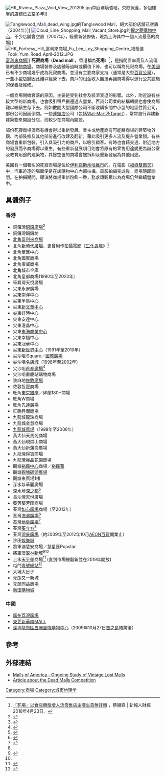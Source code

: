 {{article issues
|
{{Primarysources|time=2009-12-30T05:20:03+00:00}}
{{Refimprove|time=2009-12-30T05:20:03+00:00}}
{{Wwv}}
}}
{{noteTA
|G1=Show
|1=zh-hk:鬼馬兄弟; zh-tw:福祿雙霸天; zh-cn:蓝调兄弟;
}}
[[File:HK_Riviera_Plaza_Void_View_201205.jpg|thumb]]中庭環境昏暗，欠缺保養，多個樓層的店舖已丟空多年]]

[[File:Tanglewood_Mall_dead_wing.jpg|thumb]]的Tanglewood Mall，絕大部份店舖已空置（2004年）]]
[[File:Cloud_Line_Shopping_Mall_Vacant_Store.jpg|thumb]]的[[龍之夢購物公園|龍之夢購物中心]]，不少店舖曾空置（2007年），經重新裝修後，現為上海其中一個人流最高的商場]]
[[File:HK_Fortress_Hill_富利來商場_Fu_Lee_Loy_Shopping_Centre_福蔭道_Fook_Yum_Road_April-2012.JPG|thumb]][[富利來商場|富利來商場]]]]
'''死寂商場'''（'''Dead mall''' ，香港稱為'''死場'''）<ref>[http://fj.jour.hkbu.edu.hk/2018/04/23/%E3%80%8C%E6%AD%BB%E5%A0%B4%E3%80%8D%E4%BB%A5%E9%A3%9F%E5%BA%97%E8%BD%89%E5%9E%8B%E5%A2%9E%E4%BA%BA%E6%B5%81%E3%80%80%E9%9B%B6%E5%94%AE%E5%BA%97%E4%B8%BB%E5%98%86%E7%94%9F%E6%84%8F%E7%84%A1%E5%A5%BD/ 「死場」以食店轉型增人流零售店主嘆生意無好轉] {{Wayback|url=http://fj.jour.hkbu.edu.hk/2018/04/23/%E3%80%8C%E6%AD%BB%E5%A0%B4%E3%80%8D%E4%BB%A5%E9%A3%9F%E5%BA%97%E8%BD%89%E5%9E%8B%E5%A2%9E%E4%BA%BA%E6%B5%81%E3%80%80%E9%9B%B6%E5%94%AE%E5%BA%97%E4%B8%BB%E5%98%86%E7%94%9F%E6%84%8F%E7%84%A1%E5%A5%BD/ |date=20200217045159 }}，蔡穎霖 | 新報人財經 2018年4月23日。</ref>，是指閒置率高及人流偏低的[[購物商場|購物商場]]。商場裝修及店舖等過時或價值下降，也可以稱為死寂商場。在[[美國|美國]]已有不少商場幾乎成為死寂商場，並沒有主要商家支持（通常是大型[[百貨公司|百貨公司]]），一些小型店舖因此難以經營下去，商戶的租金收入無法再讓商場得以進行公共設施的保養及維修。

一個商場開始衰落的原因，主要是受到社會及經濟衰退的影響。此外，附近設有些較大型的新商場，也會吸引租戶搬遷過去營業。百貨公司業的結構轉變也會使商場難以繼續生存下去。例如數間大型國際公司不斷收購多間中小型的地區性質公司，部份公司因而倒閉。一些[[連鎖店|連鎖店]]公司（包括[[沃爾瑪|Wal-Mart]]及[[Target_Corporation|Target]]），常常自行興建新建築物來開設分店，而較少在商場內開設。

部份死寂商場偶然有機會得以重新發展。業主或地產商有可能將商場的建築物外觀、內部裝修及其他部份進行改建及翻新，藉此吸引更多人流及提升營業額。有些商場會重新包裝，引入具吸引力的商戶，以吸引顧客。有時也會藉交通、附近地方的發展而令商場得以重生。有些重新發展項目則會將原有的零售用途變更為辦公室及教育用途的建築物，其餘空置的商場會被拆卸及重新發展為其他用途。

美國有一個著名的死寂商場是位於[[伊利諾斯州|伊利諾斯州]][[哈維_(伊利諾伊州)|哈維市]]的{{link-en|迪西廣場購物中心|Dixie Square Mall}}。在電影《[[福祿雙霸天|福祿雙霸天]]》中，汽車追逐的場面便是在該購物中心內部拍攝。電影拍攝完成後，商場隨即關閉。在拍攝期間，導演將商場重新粉飾一番，務求讓觀眾以為商場仍然繼續營業中。

== 具體例子 ==
=== 香港 ===
* 銅鑼灣[[銅鑼廣場|銅鑼廣場]]<ref>{{Cite news |url=http://hk.apple.nextmedia.com/financeestate/art/20070226/6849339 |title=樓市特攻隊：揭銅鑼廣場死因之謎 發展商1蚊租　淪垃圾場　十室九空 |work=蘋果日報 |date=2007-02-26 |accessdate=2017-08-04 |archive-date=2016-03-04 |archive-url=https://web.archive.org/web/20160304212403/http://hk.apple.nextmedia.com/financeestate/art/20070226/6849339 |dead-url=no }}</ref>
* 銅鑼灣銅鑼坊
* [[北角|北角]][[富利來商場|富利來商場]]
* 北角[[新時代廣場_(北角)|新時代廣場]]，更曾用作拍攝電影《[[生化壽屍|生化壽屍]]》<ref>{{Cite news |url=https://www.hk01.com/%E7%A4%BE%E5%8D%80/80196/-%E7%94%9F%E5%8C%96%E5%A3%BD%E5%B1%8D-%E4%B8%80-%E5%8C%97%E8%A7%92%E6%96%B0%E6%99%82%E4%BB%A3%E5%BB%A3%E5%A0%B4%E5%BB%BF%E5%B9%B4%E5%86%87%E8%A3%9D%E4%BF%AE-%E6%8B%8D%E5%AE%8C%E9%9B%BB%E5%BD%B1%E8%AE%8A%E6%AD%BB%E5%A0%B4- |title=【生化壽屍．一】北角新時代廣場廿年冇裝修　拍完電影變死場？ |date=2017-03-27 |work=[[香港01|香港01]]}}</ref>'
* 北角華匯中心
* 北角國賓商場
* 北角康威商場
* 北角城市金庫
* 北角皇都商場(1990年至2020年)
* 筲箕灣天悅廣場
* 尖東永安廣場
* 尖東南洋中心
* 尖東半島中心
* 尖東[[新文華中心|新文華中心]]
* 尖東好時中心
* 尖東安達中心
* 尖東港晶中心
* 尖東[[東海商業中心|東海商業中心]]
* 尖東幸福中心
* 尖東冠華中心
* 尖東[[新世界中心|新世界中心]]（1991年至2010年）
* 尖沙咀iSquare／[[國際廣場|國際廣場]]
* 尖沙咀[[名店城|名店城]]（1998年至2002年）
* 尖沙咀[[首都廣場|首都廣場]]<ref>{{Cite news |url=http://hk.apple.nextmedia.com/financeestate/art/20160418/19575739 |title=首都廣場接連現銀主舖　 劏場變死場　舖位四折拍賣 |work=蘋果日報 |date=2016-04-18 |accessdate=2017-08-04 |archive-date=2016-08-26 |archive-url=https://web.archive.org/web/20160826115027/http://hk.apple.nextmedia.com/financeestate/art/20160418/19575739 |dead-url=no }}</ref>
* 尖沙咀重慶站購物商場
* 油麻地[[佐敦廣場|佐敦廣場]]
* 佐敦恆豐商場
* 旺角[[東京銀座|東京銀座]]／砵蘭180+商場
* 旺角W商場
* 旺角先達廣場
* [[紅磡|紅磡]][[昇御門|昇御商場]]
* 九龍城龍珠商場
* 九龍城金慧商場
* [[九龍城廣場|九龍城廣場]]（1998年至2006年）
* 黃大仙天馬苑商場
* 黃大仙現崇山商場
* 黃大仙新蒲崗廣場
* 九龍灣得寶商場
* 九龍灣麗晶花園商場
* 觀塘[[裕民中心|裕民中心]]商場／[[裕民薈|裕民薈]]
* 觀塘[[觀塘碼頭廣場|觀塘碼頭廣場]]
* 觀塘東廣場1樓
* 深水埗華麗廣場
* 深水埗[[深之都|深之都]]<ref name=hk01_20170515>{{Cite news|url=https://www.hk01.com/%E8%97%9D%E6%96%87%E5%89%B5%E6%84%8F/90024/-%E6%AD%BB%E5%A0%B4%E6%8E%A2%E9%9A%AA-%E6%B7%B1%E4%B9%8B%E9%83%BD-%E4%B8%80-%E5%B0%8F%E6%A5%AD%E4%B8%BB%E6%94%B6%E8%88%96%E4%B8%AD%E4%BC%8F-%E8%AE%8A%E8%BA%AB%E5%A4%A7%E8%A1%9B%E6%8A%97%E7%88%AD%E8%87%AA%E6%95%91 |title=【死場探險】深之都（一）：小業主收舖中伏　變身大衛抗爭自救 |date=2017-05-15 |work=香港01}}</ref>
* 長沙灣天悅廣場
* 葵芳葵芳匯商場
* 荃灣[[如心廣場|如心廣場]]商場（至2013年）
* 荃灣[[海濱廣場_(荃灣)|海濱廣場]]<ref>{{Cite news |url=https://www.hk01.com/%E7%A4%BE%E5%8D%80/79608/-%E7%B6%93%E5%85%B8%E6%AD%BB%E5%A0%B4-%E4%B8%80-%E8%8D%83%E7%81%A3%E6%B5%B7%E6%BF%B1%E5%BB%A3%E5%A0%B4%E7%A9%BA%E7%BD%AE%E5%9B%9B%E5%B9%B4-%E9%96%8B%E6%A5%AD%E6%99%82%E6%93%81%E5%A4%9A%E5%80%8B%E5%85%A8%E6%B8%AF%E7%AC%AC%E4%B8%80- |title=【經典死場．一】荃灣海濱廣場空置四年　開業時擁多個全港第一！ |date=2017-03-24 |work=香港01 |accessdate=2017-08-04 |archive-date=2017-10-04 |archive-url=https://web.archive.org/web/20171004135850/https://www.hk01.com/%E7%A4%BE%E5%8D%80/79608/-%E7%B6%93%E5%85%B8%E6%AD%BB%E5%A0%B4-%E4%B8%80-%E8%8D%83%E7%81%A3%E6%B5%B7%E6%BF%B1%E5%BB%A3%E5%A0%B4%E7%A9%BA%E7%BD%AE%E5%9B%9B%E5%B9%B4-%E9%96%8B%E6%A5%AD%E6%99%82%E6%93%81%E5%A4%9A%E5%80%8B%E5%85%A8%E6%B8%AF%E7%AC%AC%E4%B8%80- |dead-url=no }}</ref>
* 荃灣[[地皇廣場|地皇廣場]]<ref name=hk01_20170515a>{{Cite news |url=https://www.hk01.com/%E8%97%9D%E6%96%87%E5%89%B5%E6%84%8F/90047/-%E6%AD%BB%E5%A0%B4%E6%8E%A2%E9%9A%AA-%E6%B7%B1%E4%B9%8B%E9%83%BD-%E4%BA%8C-%E6%B1%BA%E6%88%B0%E5%8D%83%E5%84%84%E5%A4%A7%E7%8B%80-%E5%AE%98%E5%8F%B8%E5%92%8C%E8%A7%A3%E5%BB%A2%E9%83%BD%E5%BE%A9%E6%B4%BB |title=【死場探險】深之都（二）：決戰千億大狀　官司和解廢都復活 |date=2017-05-15 |work=香港01}}</ref>
* 荃灣[[荃立方|荃立方]]<ref name=hk01_20170515a/>
* 荃灣[[灣景廣場|灣景廣場]]（約2009年至2012年10月[[永旺百貨|AEON百貨]]開業止）
* 沙田[[娛樂城|娛樂城]]
* 將軍澳慧安商場／慧星匯Popstar
* 將軍澳[[翠林新城|翠林新城]]<ref name=hk01_20170514>{{Cite news |url=https://www.hk01.com/%E7%A4%BE%E5%8D%80/87063/-%E9%A0%98%E5%B1%952-0-%E8%A2%AB%E9%A0%98%E5%B1%95%E8%B3%A3%E6%8E%89%E7%9A%84%E5%95%86%E5%A0%B4-%E9%82%A8%E6%B0%91-%E5%86%8D%E5%94%94%E9%86%92-%E5%B0%87%E7%8F%BE%E8%88%88%E6%B0%91%E9%82%A8%E7%BF%BB%E7%89%88 |title=【領展2.0】被領展賣掉的商場　邨民：再唔醒　將現興民邨翻版 |date=2017-05-14 |work=香港01}}</ref><ref name=hk01_20160909/>
* 上水[[天平邨|天平邨]]商場<ref name=hk01_20160909>{{Cite news |url=https://www.hk01.com/%E6%B8%AF%E8%81%9E/38693/-%E5%AE%88%E8%AD%B7%E9%81%8B%E9%A0%AD%E5%A1%98%E5%95%86%E6%88%B6-%E9%A0%98%E5%B1%95%E5%87%BA%E8%B3%A3%E5%85%AB%E5%95%86%E5%A0%B4-%E6%96%B0%E6%A5%AD%E4%B8%BB%E7%84%A1%E5%BF%83%E7%B6%93%E7%87%9F%E6%B7%AA%E6%AD%BB%E5%9F%8E |title=【守護運頭塘商戶】領展出賣八商場　新業主無心經營淪死城 |date=2016-09-09 |work=香港01}}</ref> (直到市場被翻新並在2019年開放)
* 屯門[[壹號總站|壹號總站]]<ref>{{Cite news |url=http://hk.apple.nextmedia.com/financeestate/art/20161224/19875266 |title=屯門劏場舖勁蝕177萬 兩年前貴絕新界　今貶值逾七成 |work=蘋果日報 |date=2016-12-24 |accessdate=2017-08-04 |archive-date=2017-08-04 |archive-url=https://web.archive.org/web/20170804174409/http://hk.apple.nextmedia.com/financeestate/art/20161224/19875266 |dead-url=no }}</ref>
* 大埔大日子
* 元朗又一新城
* 元朗同益商場
* [[新田購物城|新田購物城]]

=== 中國 ===
* [[廣州|廣州]][[荔灣廣場|荔灣廣場]]
* [[東莞|東莞]][[新華南MALL|新華南MALL]]
* [[深圳|深圳]][[龍崗區|龍崗區]][[五洲風情購物中心|五洲風情購物中心]]（2009年10月27日[[吉之島|吉之島]]結業後）

== 參考 ==
{{reflist}}

== 外部連結 ==
* [http://mallsofamerica.blogspot.com/ Malls of America - Ongoing Study of Vintage Lost Malls] {{Wayback|url=http://mallsofamerica.blogspot.com/ |date=20210227040601 }}
* [http://www.core77.com/reactor/deadmalls.asp Article about the Dead Malls Competition] {{Wayback|url=http://www.core77.com/reactor/deadmalls.asp |date=20200220013653 }}

[[Category:商場|Category:商場]]
[[Category:城市地理学|Category:城市地理学]]